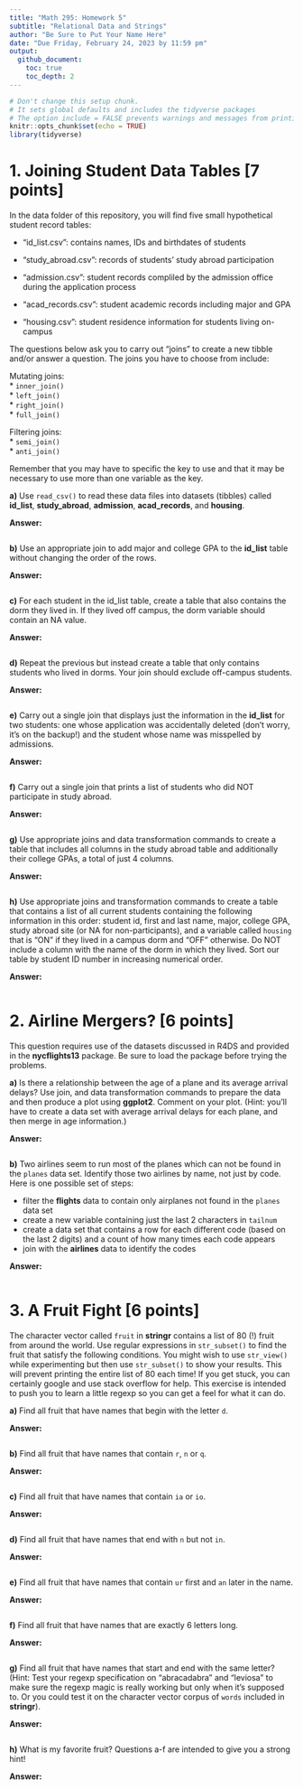 ```yaml
---
title: "Math 295: Homework 5"
subtitle: "Relational Data and Strings"
author: "Be Sure to Put Your Name Here"  
date: "Due Friday, February 24, 2023 by 11:59 pm"
output: 
  github_document: 
    toc: true
    toc_depth: 2
---
```


```r
# Don't change this setup chunk. 
# It sets global defaults and includes the tidyverse packages
# The option include = FALSE prevents warnings and messages from printing to your report.
knitr::opts_chunk$set(echo = TRUE)
library(tidyverse)
```


# 1. Joining Student Data Tables [7 points]

In the data folder of this repository, you will find five small hypothetical student record tables: 

* "id_list.csv": contains names, IDs and birthdates of students  
  
* "study_abroad.csv": records of students' study abroad participation  
  
* "admission.csv": student records compliled by the admission office during the application process  
  
* "acad_records.csv": student academic records including major and GPA  
  
* "housing.csv": student residence information for students living on-campus  
  

The questions below ask you to carry out "joins" to create a new tibble and/or answer a question. The joins you have to choose from include:  

Mutating joins:  
  * `inner_join()`  
  * `left_join()`  
  * `right_join()`  
  * `full_join()`  

Filtering joins:  
  * `semi_join()`  
  * `anti_join()`  
  
Remember that you may have to specific the key to use and that it may be necessary to use more than one variable as the key.  

**a)** Use `read_csv()` to read these data files into datasets (tibbles) called **id_list**, **study_abroad**, **admission**, **acad_records**, and **housing**.   

**Answer:**

```r

```


**b)** Use an appropriate join to add major and college GPA to the **id_list** table without changing the order of the rows.

**Answer:**

```r

```


**c)** For each student in the id_list table, create a table that also contains the dorm they lived in. If they lived off campus, the dorm variable should contain an NA value. 

**Answer:**

```r

```

**d)** Repeat the previous but instead create a table that only contains students who lived in dorms. Your join should exclude off-campus students.

**Answer:**

```r

```


**e)** Carry out a single join that displays just the information in the **id_list** for two students: one whose application was accidentally deleted (don't worry, it's on the backup!) and the student whose name was misspelled by admissions. 

**Answer:**

```r

```

**f)**  Carry out a single join that prints a list of students who did NOT participate in study abroad.   

**Answer:**

```r

```


**g)** Use appropriate joins and data transformation commands to create a table that includes all columns in the study abroad table and additionally their college GPAs, a total of just 4 columns.  

**Answer:**

```r

```


**h)** Use appropriate joins and transformation commands to create a table that contains a list of all current students containing the following information in this order: student id, first and last name, major, college GPA, study abroad site (or NA for non-participants), and a variable called `housing` that is "ON" if they lived in a campus dorm and "OFF" otherwise. Do NOT include a column with the name of the dorm in which they lived. Sort our table by student ID number in increasing numerical order.

**Answer:**

```r

```


# 2. Airline Mergers? [6 points]

This question requires use of the datasets discussed in R4DS and provided in the **nycflights13** package. Be sure to load the package before trying the problems.  

**a)** Is there a relationship between the age of a plane and its average arrival delays?  Use join, and data transformation commands to prepare the data and then produce a plot using **ggplot2**. Comment on your plot.  (Hint: you'll have to create a data set with average arrival delays for each plane, and then merge in age information.)   

**Answer:**

```r

```

**b)** Two airlines seem to run most of the planes which can not be found in the `planes` data set.  Identify those two airlines by name, not just by code.  Here is one possible set of steps:

* filter the **flights** data to contain only airplanes not found in the `planes` data set  
* create a new variable containing just the last 2 characters in `tailnum`  
* create a data set that contains a row for each different code (based on the last 2 digits) and a count of how many times each code appears  
* join with  the **airlines** data to identify the codes  

**Answer:**

```r

```

# 3. A Fruit Fight [6 points]

The character vector called `fruit` in **stringr** contains a list of 80 (!) fruit from around the world.   Use regular expressions in `str_subset()` to find the fruit that satisfy the following conditions. You might wish to use `str_view()` while experimenting but then use `str_subset()` to show your results. This will prevent printing the entire list of 80 each time! If you get stuck, you can certainly google and use stack overflow for help. This exercise is intended to push you to learn a little regexp so you can get a feel for what it can do.  


**a)** Find all fruit that have names that begin with the letter `d`.   

**Answer:**

```r

```

**b)** Find all fruit that have names that contain `r`, `n` or `q`. 

**Answer:**

```r

```

**c)** Find all fruit that have names that contain `ia` or `io`.  

**Answer:**

```r

```

**d)** Find all fruit that have names that end with `n` but not `in`.  

**Answer:**

```r

```

**e)** Find all fruit that have names that contain `ur` first and `an` later in the name.  

**Answer:**

```r

```

**f)** Find all fruit that have names that are exactly 6 letters long.  

**Answer:**

```r

```


**g)** Find all fruit that have names that start and end with the same letter? (Hint: Test your regexp specification on "abracadabra" and "leviosa" to make sure the regexp magic is really working but only when it's supposed to. Or you could test it on the character vector corpus of  `words` included in **stringr**).  

**Answer:**

```r

```


**h)** What is my favorite fruit? Questions a-f are intended to give you a strong hint!

**Answer:**

```r

```

